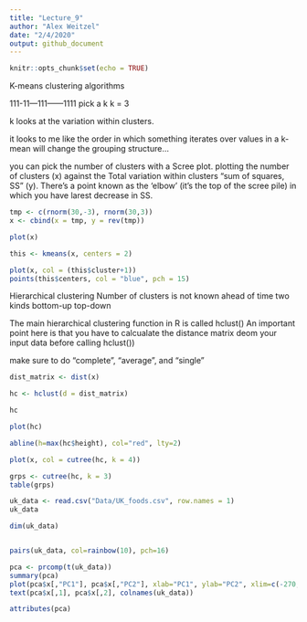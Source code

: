 ```yaml
---
title: "Lecture_9"
author: "Alex Weitzel"
date: "2/4/2020"
output: github_document
---
```


```r
knitr::opts_chunk$set(echo = TRUE)
```


K-means clustering algorithms

111-11---111------1111
pick a k
k = 3

k looks at the variation within clusters.


it looks to me like the order in which something iterates over values in a k-mean will change the grouping structure...


you can pick the number of clusters with a Scree plot.  plotting the number of clusters (x) against the Total variation within clusters "sum of squares, SS" (y). There's a point known as the 'elbow' (it's the top of the scree pile) in which you have larest decrease in SS.

```r
tmp <- c(rnorm(30,-3), rnorm(30,3))
x <- cbind(x = tmp, y = rev(tmp))

plot(x)

this <- kmeans(x, centers = 2)

plot(x, col = (this$cluster+1))
points(this$centers, col = "blue", pch = 15)

```



Hierarchical clustering
  Number of clusters is not known ahead of time
  two kinds
    bottom-up
    top-down

The main hierarchical clustering function in R is called hclust()
An important point here is that you have to calcualate the distance 
matrix deom your input data before calling hclust())

make sure to do "complete", "average", and "single"

```r
dist_matrix <- dist(x)

hc <- hclust(d = dist_matrix)

hc

plot(hc)

abline(h=max(hc$height), col="red", lty=2)

plot(x, col = cutree(hc, k = 4))
```


```r
grps <- cutree(hc, k = 3)
table(grps)
```


```r
uk_data <- read.csv("Data/UK_foods.csv", row.names = 1)
uk_data

dim(uk_data)


pairs(uk_data, col=rainbow(10), pch=16)

pca <- prcomp(t(uk_data))
summary(pca)
plot(pca$x[,"PC1"], pca$x[,"PC2"], xlab="PC1", ylab="PC2", xlim=c(-270,500))
text(pca$x[,1], pca$x[,2], colnames(uk_data))

attributes(pca)
```




